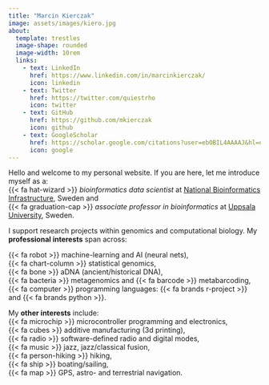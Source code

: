```yaml
---
title: "Marcin Kierczak"
image: assets/images/kiero.jpg
about: 
  template: trestles
  image-shape: rounded
  image-width: 10rem
  links:
    - text: LinkedIn
      href: https://www.linkedin.com/in/marcinkierczak/
      icon: linkedin
    - text: Twitter
      href: https://twitter.com/quiestrho
      icon: twitter
    - text: GitHub
      href: https://github.com/mkierczak
      icon: github
    - text: GoogleScholar
      href: https://scholar.google.com/citations?user=ebOBIL4AAAAJ&hl=en
      icon: google
---
```


Hello and welcome to my personal website. If you are here, let me introduce myself as a:   
{{< fa hat-wizard >}} *bioinformatics data scientist* at [National Bioinformatics Infrastructure](https://nbis.se), Sweden and       
{{< fa graduation-cap >}} *associate professor in bioinformatics* at [Uppsala University](https://www.uu.se), Sweden.

I support research projects within genomics and computational biology. My **professional interests** span across:

{{< fa robot >}} machine-learning and AI (neural nets),  
{{< fa chart-column >}} statistical genomics,  
{{< fa bone >}} aDNA (ancient/historical DNA),  
{{< fa bacteria >}} metagenomics and {{< fa barcode >}} metabarcoding,  
{{< fa computer >}} programming languages: {{< fa brands r-project >}} and {{< fa brands python >}}.  

My **other interests** include:  
{{< fa microchip >}} microcontroller programming and electronics,  
{{< fa cubes >}} additive manufacturing (3d printing),  
{{< fa radio >}} software-defined radio and digital modes,  
{{< fa music >}} jazz, jazz/classical fusion,  
{{< fa person-hiking >}} hiking,  
{{< fa ship >}} boating/sailing,  
{{< fa map >}} GPS, astro- and terrestrial navigation.